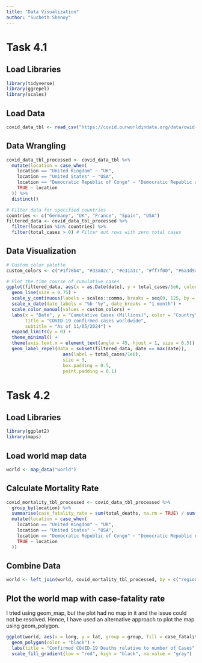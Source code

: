 ```yaml
---
title: "Data Visualization"
author: "Sucheth Shenoy"
---
```


# Task 4.1

## Load Libraries
```r
library(tidyverse)
library(ggrepel)
library(scales)
```

## Load Data
```r
covid_data_tbl <- read_csv("https://covid.ourworldindata.org/data/owid-covid-data.csv")
```

## Data Wrangling
```r
covid_data_tbl_processed <- covid_data_tbl %>% 
  mutate(location = case_when(
    location == "United Kingdom" ~ "UK",
    location == "United States" ~ "USA",
    location == "Democratic Republic of Congo" ~ "Democratic Republic of the Congo",
    TRUE ~ location
  )) %>%
  distinct()

# Filter data for specified countries
countries <- c("Germany", "UK", "France", "Spain", "USA")
filtered_data <- covid_data_tbl_processed %>%
  filter(location %in% countries) %>%
  filter(total_cases > 0) # Filter out rows with zero total cases
```

## Data Visualization
```r
# Custom color palette
custom_colors <- c("#1f78b4", "#33a02c", "#e31a1c", "#ff7f00", "#6a3d9a")

# Plot the time course of cumulative cases
ggplot(filtered_data, aes(x = as.Date(date), y = total_cases/1e6, color = location)) +
  geom_line(size = 0.75) +
  scale_y_continuous(labels = scales::comma, breaks = seq(0, 125, by = 25), limits = c(0, 125), expand = expansion(mult = c(0, 0.1))) +
  scale_x_date(date_labels = "%b '%y", date_breaks = "1 month") +
  scale_color_manual(values = custom_colors) +
  labs(x = "Date", y = "Cumulative Cases (Millions)", color = "Country",
       title = "COVID-19 confirmed cases worldwide",
       subtitle = "As of 11/05/2024") +
  expand_limits(y = 0) +
  theme_minimal() +
  theme(axis.text.x = element_text(angle = 45, hjust = 1, size = 6.5)) +
  geom_label_repel(data = subset(filtered_data, date == max(date)), 
                     aes(label = total_cases/1e6), 
                     size = 3,
                     box.padding = 0.5,
                     point.padding = 0.1)
```



# Task 4.2

## Load Libraries
```r
library(ggplot2)
library(maps)
```

## Load world map data
```r
world <- map_data("world")
```

## Calculate Mortality Rate
```r
covid_mortality_tbl_processed <- covid_data_tbl_processed %>%
  group_by(location) %>%
  summarise(case_fatality_rate = sum(total_deaths, na.rm = TRUE) / sum(total_cases, na.rm = TRUE)) %>%
  mutate(location = case_when(
    location == "United Kingdom" ~ "UK",
    location == "United States" ~ "USA",
    location == "Democratic Republic of Congo" ~ "Democratic Republic of the Congo",
    TRUE ~ location
  ))
```

## Combine Data
```r
world <- left_join(world, covid_mortality_tbl_processed, by = c("region" = "location"))
```

## Plot the world map with case-fatality rate
I tried using geom_map, but the plot had no map in it and the issue could not be resolved.
Hence, I have used an alternative approach to plot the map using geom_polygon.
```r
ggplot(world, aes(x = long, y = lat, group = group, fill = case_fatality_rate)) +
  geom_polygon(color = "black") +
  labs(title = "Confirmed COVID-19 Deaths relative to number of Cases", fill = "Case Fatality Rate") +
  scale_fill_gradient(low = "red", high = "black", na.value = "gray")
```

